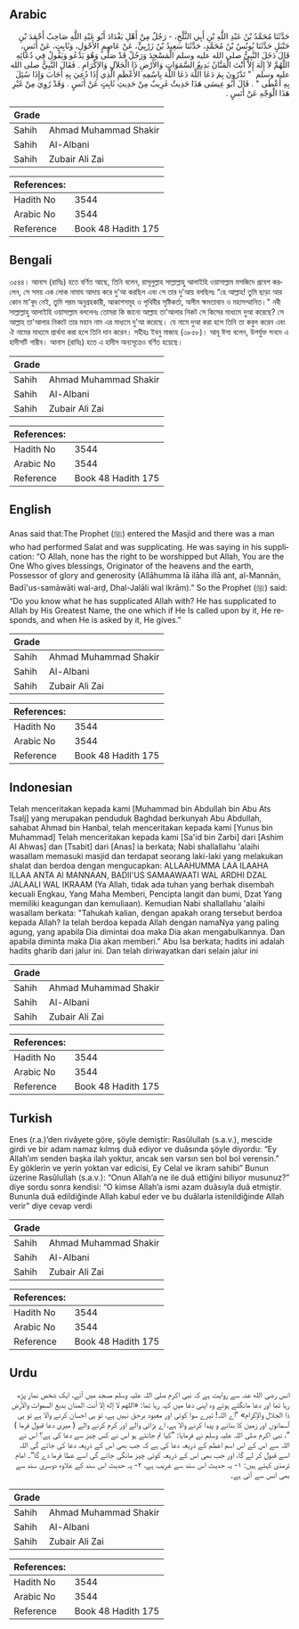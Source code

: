 ## Arabic


<div dir="rtl" lang="ar" style={{fontSize:'larger',backgroundColor:'#f8f9fa',padding:20}}>
حَدَّثَنَا مُحَمَّدُ بْنُ عَبْدِ اللَّهِ بْنِ أَبِي الثَّلْجِ، - رَجُلٌ مِنْ أَهْلِ بَغْدَادَ أَبُو عَبْدِ اللَّهِ صَاحِبُ أَحْمَدَ بْنِ حَنْبَلٍ حَدَّثَنَا يُونُسُ بْنُ مُحَمَّدٍ، حَدَّثَنَا سَعِيدُ بْنُ زَرْبِيٍّ، عَنْ عَاصِمٍ الأَحْوَلِ، وَثَابِتٍ، عَنْ أَنَسٍ، قَالَ دَخَلَ النَّبِيُّ صلى الله عليه وسلم الْمَسْجِدَ وَرَجُلٌ قَدْ صَلَّى وَهُوَ يَدْعُو وَيَقُولُ فِي دُعَائِهِ اللَّهُمَّ لاَ إِلَهَ إِلاَّ أَنْتَ الْمَنَّانُ بَدِيعُ السَّمَوَاتِ وَالأَرْضِ ذَا الْجَلاَلِ وَالإِكْرَامِ ‏.‏ فَقَالَ النَّبِيُّ صلى الله عليه وسلم ‏ "‏ تَدْرُونَ بِمَ دَعَا اللَّهَ دَعَا اللَّهَ بِاسْمِهِ الأَعْظَمِ الَّذِي إِذَا دُعِيَ بِهِ أَجَابَ وَإِذَا سُئِلَ بِهِ أَعْطَى ‏"‏ ‏.‏ قَالَ أَبُو عِيسَى هَذَا حَدِيثٌ غَرِيبٌ مِنْ حَدِيثِ ثَابِتٍ عَنْ أَنَسٍ ‏.‏ وَقَدْ رُوِيَ مِنْ غَيْرِ هَذَا الْوَجْهِ عَنْ أَنَسٍ ‏.‏
</div>
<div style={{backgroundColor:'#f8f9fa',padding:20, marginBottom: 10}}><table> <thead> <tr> <th>Grade</th> <th></th> </tr> </thead> <tbody> <tr><td>Sahih</td><td>Ahmad Muhammad Shakir</td></tr><tr><td>Sahih</td><td>Al-Albani</td></tr><tr><td>Sahih</td><td>Zubair Ali Zai</td></tr></tbody></table><table> <thead> <tr> <th>References:</th> <th></th> </tr> </thead> <tbody><tr><td>Hadith No</td><td>3544</td></tr><tr><td>Arabic No</td><td>3544</td></tr><tr><td>Reference</td><td>Book 48 Hadith 175</td></tr></tbody></table></div>

## Bengali


<div dir="ltr" lang="bn" style={{fontSize:'larger',backgroundColor:'#f8f9fa',padding:20}}>
৩৫৪৪। আনাস (রাযিঃ) হতে বর্ণিত আছে, তিনি বলেন, রাসূলুল্লাহ সাল্লাল্লাহু আলাইহি ওয়াসাল্লাম মসজিদে প্রবেশ করলেন, সে সময় এক লোক নামায আদায় করে দু'আ করছিল এবং সে তার দু'আয় বলছিলঃ “হে আল্লাহ! তুমি ছাড়া আর কোন মা'বূদ নেই, তুমি পরম অনুগ্রহকারী, আকাশসমূহ ও পৃথিবীর সৃষ্টিকর্তা, অসীম ক্ষমতাবান ও মহাসম্মানিত।" নবী সাল্লাল্লাহু আলাইহি ওয়াসাল্লাম বললেনঃ তোমরা কি জানো আল্লাহ তা'আলার নিকট সে কিসের মাধ্যমে দুআ করেছে? সে আল্লাহ তা'আলার নিকটে তার মহান নাম এর মাধ্যমে দু'আ করেছে। যে নামে দুআ করা হলে তিনি তা কবুল করেন এবং ঐ নামের মাধ্যমে প্রার্থনা করা হলে তিনি দান করেন। সহীহঃ ইবনু মাজাহ (৩৮৫৮)। আবূ ঈসা বলেন, উপর্যুক্ত সনদে এ হাদীসটি গারীব। আনাস (রাযিঃ) হতে এ হাদীস অন্যসূত্রেও বর্ণিত হয়েছে।
</div>
<div style={{backgroundColor:'#f8f9fa',padding:20, marginBottom: 10}}><table> <thead> <tr> <th>Grade</th> <th></th> </tr> </thead> <tbody> <tr><td>Sahih</td><td>Ahmad Muhammad Shakir</td></tr><tr><td>Sahih</td><td>Al-Albani</td></tr><tr><td>Sahih</td><td>Zubair Ali Zai</td></tr></tbody></table><table> <thead> <tr> <th>References:</th> <th></th> </tr> </thead> <tbody><tr><td>Hadith No</td><td>3544</td></tr><tr><td>Arabic No</td><td>3544</td></tr><tr><td>Reference</td><td>Book 48 Hadith 175</td></tr></tbody></table></div>

## English


<div dir="ltr" lang="en" style={{fontSize:'larger',backgroundColor:'#f8f9fa',padding:20}}>
Anas said that:The Prophet (ﷺ) entered the Masjid and there was a man who had performed Salat and was supplicating. He was saying in his supplication: “O Allah, none has the right to be worshipped but Allah, You are the One Who gives blessings, Originator of the heavens and the earth, Possessor of glory and generosity (Allāhumma lā ilāha illā ant, al-Mannān, Badī'us-samāwāti wal-arḍ, Dhal-Jalāli wal Ikrām).” So the Prophet (ﷺ) said: “Do you know what he has supplicated Allah with? He has supplicated to Allah by His Greatest Name, the one which if He Is called upon by it, He responds, and when He is asked by it, He gives.”
</div>
<div style={{backgroundColor:'#f8f9fa',padding:20, marginBottom: 10}}><table> <thead> <tr> <th>Grade</th> <th></th> </tr> </thead> <tbody> <tr><td>Sahih</td><td>Ahmad Muhammad Shakir</td></tr><tr><td>Sahih</td><td>Al-Albani</td></tr><tr><td>Sahih</td><td>Zubair Ali Zai</td></tr></tbody></table><table> <thead> <tr> <th>References:</th> <th></th> </tr> </thead> <tbody><tr><td>Hadith No</td><td>3544</td></tr><tr><td>Arabic No</td><td>3544</td></tr><tr><td>Reference</td><td>Book 48 Hadith 175</td></tr></tbody></table></div>

## Indonesian


<div dir="ltr" lang="id" style={{fontSize:'larger',backgroundColor:'#f8f9fa',padding:20}}>
Telah menceritakan kepada kami [Muhammad bin Abdullah bin Abu Ats Tsalj] yang merupakan penduduk Baghdad berkunyah Abu Abdullah, sahabat Ahmad bin Hanbal, telah menceritakan kepada kami [Yunus bin Muhammad] Telah menceritakan kepada kami [Sa'id bin Zarbi] dari [Ashim Al Ahwas] dan [Tsabit] dari [Anas] ia berkata; Nabi shallallahu 'alaihi wasallam memasuki masjid dan terdapat seorang laki-laki yang melakukan shalat dan berdoa dengan mengucapkan: ALLAAHUMMA LAA ILAAHA ILLAA ANTA Al MANNAAN, BADII'US SAMAAWAATI WAL ARDHI DZAL JALAALI WAL IKRAAM (Ya Allah, tidak ada tuhan yang berhak disembah kecuali Engkau, Yang Maha Memberi, Pencipta langit dan bumi, Dzat Yang memiliki keagungan dan kemuliaan). Kemudian Nabi shallallahu 'alaihi wasallam berkata: "Tahukah kalian, dengan apakah orang tersebut berdoa kepada Allah? Ia telah berdoa kepada Allah dengan namaNya yang paling agung, yang apabila Dia dimintai doa maka Dia akan mengabulkannya. Dan apabila diminta maka Dia akan memberi." Abu Isa berkata; hadits ini adalah hadits gharib dari jalur ini. Dan telah diriwayatkan dari selain jalur ini
</div>
<div style={{backgroundColor:'#f8f9fa',padding:20, marginBottom: 10}}><table> <thead> <tr> <th>Grade</th> <th></th> </tr> </thead> <tbody> <tr><td>Sahih</td><td>Ahmad Muhammad Shakir</td></tr><tr><td>Sahih</td><td>Al-Albani</td></tr><tr><td>Sahih</td><td>Zubair Ali Zai</td></tr></tbody></table><table> <thead> <tr> <th>References:</th> <th></th> </tr> </thead> <tbody><tr><td>Hadith No</td><td>3544</td></tr><tr><td>Arabic No</td><td>3544</td></tr><tr><td>Reference</td><td>Book 48 Hadith 175</td></tr></tbody></table></div>

## Turkish


<div dir="ltr" lang="tr" style={{fontSize:'larger',backgroundColor:'#f8f9fa',padding:20}}>
Enes (r.a.)’den rivâyete göre, şöyle demiştir: Rasûlullah (s.a.v.), mescide girdi ve bir adam namaz kılmış duâ ediyor ve duâsında şöyle diyordu: “Ey Allah’ım senden başka ilah yoktur, ancak sen varsın sen bol bol verensin.” Ey göklerin ve yerin yoktan var edicisi, Ey Celal ve ikram sahibi” Bunun üzerine Rasûlullah (s.a.v.): “Onun Allah’a ne ile duâ ettiğini biliyor musunuz?” diye sordu sonra kendisi: “O kimse Allah’a ismi azam duâsıyla duâ etmiştir. Bununla duâ edildiğinde Allah kabul eder ve bu duâlarla istenildiğinde Allah verir” diye cevap verdi
</div>
<div style={{backgroundColor:'#f8f9fa',padding:20, marginBottom: 10}}><table> <thead> <tr> <th>Grade</th> <th></th> </tr> </thead> <tbody> <tr><td>Sahih</td><td>Ahmad Muhammad Shakir</td></tr><tr><td>Sahih</td><td>Al-Albani</td></tr><tr><td>Sahih</td><td>Zubair Ali Zai</td></tr></tbody></table><table> <thead> <tr> <th>References:</th> <th></th> </tr> </thead> <tbody><tr><td>Hadith No</td><td>3544</td></tr><tr><td>Arabic No</td><td>3544</td></tr><tr><td>Reference</td><td>Book 48 Hadith 175</td></tr></tbody></table></div>

## Urdu


<div dir="rtl" lang="ur" style={{fontSize:'larger',backgroundColor:'#f8f9fa',padding:20}}>
انس رضی الله عنہ سے روایت ہے کہ نبی اکرم صلی اللہ علیہ وسلم مسجد میں آئے، ایک شخص نماز پڑھ رہا تھا اور دعا مانگتے ہوئے وہ اپنی دعا میں کہہ رہا تھا: «اللهم لا إله إلا أنت المنان بديع السموات والأرض ذا الجلال والإكرام» ”اے اللہ! تیرے سوا کوئی اور معبود برحق نہیں ہے، تو ہی احسان کرنے والا ہے تو ہی آسمانوں اور زمین کا بنانے و پیدا کرنے والا ہے، اے بڑائی والے اور کرم کرنے والے ( میری دعا قبول فرما ) “، نبی اکرم صلی اللہ علیہ وسلم نے فرمایا: ”کیا تم جانتے ہو اس نے کس چیز سے دعا کی ہے؟ اس نے اللہ سے اس کے اس اسم اعظم کے ذریعہ دعا کی ہے کہ جب بھی اس کے ذریعہ دعا کی جائے گی اللہ اسے قبول کر لے گا، اور جب بھی اس کے ذریعہ کوئی چیز مانگی جائے گی اسے عطا فرما دے گا“۔ امام ترمذی کہتے ہیں: ۱- یہ حدیث اس سند سے غریب ہے، ۲- یہ حدیث اس سند کے علاوہ دوسری سند سے بھی انس سے آئی ہے۔
</div>
<div style={{backgroundColor:'#f8f9fa',padding:20, marginBottom: 10}}><table> <thead> <tr> <th>Grade</th> <th></th> </tr> </thead> <tbody> <tr><td>Sahih</td><td>Ahmad Muhammad Shakir</td></tr><tr><td>Sahih</td><td>Al-Albani</td></tr><tr><td>Sahih</td><td>Zubair Ali Zai</td></tr></tbody></table><table> <thead> <tr> <th>References:</th> <th></th> </tr> </thead> <tbody><tr><td>Hadith No</td><td>3544</td></tr><tr><td>Arabic No</td><td>3544</td></tr><tr><td>Reference</td><td>Book 48 Hadith 175</td></tr></tbody></table></div>